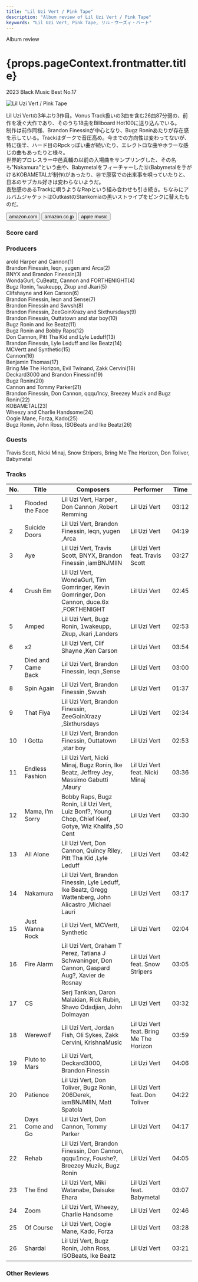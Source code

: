 ```yaml
---
title: "Lil Uzi Vert / Pink Tape"
description: "Album review of Lil Uzi Vert / Pink Tape"
keywords: "Lil Uzi Vert, Pink Tape, リル・ウーズィ・バート"
---
```






<p className="largeP">Album review</p>
<h1 className="h1--no--margin">{props.pageContext.frontmatter.title}</h1>

<p className="largeP">
  <Link to="/best50/2023/">2023 Black Music Best No.17</Link>
</p>

<Row  className="image-card-group">
	<Column colMd={3} colLg={4} noGutterMdLeft="">
       <ImageCard>

![Lil Uzi Vert / Pink Tape](../../images/cd/liluzivert3L.jpg)

</ImageCard>
	</Column>
	<Column colMd={4} colLg={8} noGutterMdLeft="">
	  <p>
	    Lil Uzi Vertの3年ぶり3作目。Vonus Track扱いの3曲を含む26曲87分弱の、前作を凌ぐ大作であり、そのうち18曲をBillboard Hot100に送り込んでいる。
      <br/>制作は前作同様、Brandon Finessinが中心となり、Bugz Roninあたりが存在感を示している。Trackはダークで音圧高め。今までの方向性は変わってないが、特に後半、ハード目のRpckっぽい曲が続いたり、エレクトロな曲やホラーな感じの曲もあったりと様々。
      <br/>世界的プロレスラー中邑真輔の以前の入場曲をサンプリングした、その名も"Nakamura"という曲や、Babymetalをフィーチャーした⑬(Babymetalを手がけるKOBAMETALが制作)があったり、㉖で原宿での出来事を唄っていたりと、日本のサブカル好きは変わらないようだ。
      <br/>哀愁感のあるTrackに唄うようなRapという組み合わせも引き続き。ちなみにアルバムジャケットはOutkastのStankomiaの黒いストライプをピンクに替えたものだ。
    </p>
    <div>
	    <Button className="button-right-mergin"  href="https://amzn.to/3Swad7L" renderIcon={ArrowUpRight} size='sm' kind='primary'>
        amazon.com
      </Button>
      <Button className="button-right-mergin"  href="https://amzn.to/42Cgp2r" renderIcon={ArrowUpRight} size='sm' kind='secondary'>
        amazon.co.jp
      </Button>
      <Button className="button-right-mergin"  href="https://apple.co/3SCiGGk" renderIcon={ArrowUpRight} size='sm' kind='tertiary'>
        apple music
      </Button>
      <AdvJS2/>
	  </div>
	  </Column>
</Row>
<Row >
	<Column colMd={4} colLg={4} noGutterMdLeft="">
    <div>
      <h3>Score card</h3>
    	<SliderJS1 value="2" />
      <SliderJS2 value="2" />
    	<SliderJS3 value="1" />
      <SliderJS4 value="9" />
    </div>
  </Column>
  <Column colMd={8} colLg={8} noGutterMdLeft="">
    <div>
      <h3>Producers</h3>
      <p>
        arold Harper and Cannon(1)
        <br/>Brandon Finessin, leqn, yugen and Arca(2)
        <br/>BNYX and Brandon Finessin(3)
        <br/>WondaGurl, CuBeatz, Cannon and FORTHENIGHT(4)
        <br/>Bugz Ronin, 1wakeupp, Zkup and Jkari(5)
        <br/>Clifshayne and Ken Carson(6)
        <br/>Brandon Finessin, leqn and Sense(7)
        <br/>Brandon Finessin and Swvsh(8)
        <br/>Brandon Finessin, ZeeGoinXrazy and Sixthursdays(9)
        <br/>Brandon Finessin, Outtatown and star boy(10)
        <br/>Bugz Ronin and Ike Beatz(11)
        <br/>Bugz Ronin and Bobby Raps(12)
        <br/>Don Cannon, Pitt Tha Kid and Lyle Leduff(13)
        <br/>Brandon Finessin, Lyle Leduff and Ike Beatz(14)
        <br/>MCVertt and Synthetic(15)
        <br/>Cannon(16)
        <br/>Benjamin Thomas(17)
        <br/>Bring Me The Horizon, Evil Twinand, Zakk Cervini(18)
        <br/>Deckard3000 and Brandon Finessin(19)
        <br/>Bugz Ronin(20)
        <br/>Cannon and Tommy Parker(21)
        <br/>Brandon Finessin, Don Cannon, qqqu1ncy, Breezey Muzik and Bugz Ronin(22)
        <br/>KOBAMETAL(23)
        <br/>Wheezy and Charlie Handsome(24)
        <br/>Oogie Mane, Forza, Kado(25)
        <br/>Bugz Ronin, John Ross, ISOBeats and Ike Beatz(26)
      </p>
      <h3>Guests</h3>
      <p>
        Travis Scott, Nicki Minaj, Snow Stripers, Bring Me The Horizon, Don Toliver, Babymetal
      </p>
    </div>
  </Column>
</Row>

<h3>Tracks</h3>

| No. | Title              | Composers                                                                                               | Performer                               | Time  |
| --- | ------------------ | ------------------------------------------------------------------------------------------------------- | --------------------------------------- | ----- |
| 1   | Flooded the Face   | Lil Uzi Vert, Harper , Don Cannon ,Robert Remming                                                       | Lil Uzi Vert                            | 03:12 |
| 2   | Suicide Doors      | Lil Uzi Vert, Brandon Finessin, leqn, yugen ,Arca                                                       | Lil Uzi Vert                            | 04:19 |
| 3   | Aye                | Lil Uzi Vert, Travis Scott, BNYX, Brandon Finessin ,iamBNJMIIN                                          | Lil Uzi Vert feat. Travis Scott         | 03:27 |
| 4   | Crush Em           | Lil Uzi Vert, WondaGurl, Tim Gomringer, Kevin Gomringer, Don Cannon, duce.6x ,FORTHENIGHT               | Lil Uzi Vert                            | 02:45 |
| 5   | Amped              | Lil Uzi Vert, Bugz Ronin, 1wakeupp, Zkup, Jkari ,Landers                                                | Lil Uzi Vert                            | 02:53 |
| 6   | x2                 | Lil Uzi Vert, Clif Shayne ,Ken Carson                                                                   | Lil Uzi Vert                            | 03:54 |
| 7   | Died and Came Back | Lil Uzi Vert, Brandon Finessin, leqn ,Sense                                                             | Lil Uzi Vert                            | 03:00 |
| 8   | Spin Again         | Lil Uzi Vert, Brandon Finessin ,Swvsh                                                                   | Lil Uzi Vert                            | 01:37 |
| 9   | That Fiya          | Lil Uzi Vert, Brandon Finessin, ZeeGoinXrazy ,Sixthursdays                                              | Lil Uzi Vert                            | 02:34 |
| 10  | I Gotta            | Lil Uzi Vert, Brandon Finessin, Outtatown ,star boy                                                     | Lil Uzi Vert                            | 02:53 |
| 11  | Endless Fashion    | Lil Uzi Vert, Nicki Minaj, Bugz Ronin, Ike Beatz, Jeffrey Jey, Massimo Gabutti ,Maury                   | Lil Uzi Vert feat. Nicki Minaj          | 03:36 |
| 12  | Mama, I’m Sorry    | Bobby Raps, Bugz Ronin, Lil Uzi Vert, Luiz Bonf?, Young Chop, Chief Keef, Gotye, Wiz Khalifa ,50 Cent   | Lil Uzi Vert                            | 03:30 |
| 13  | All Alone          | Lil Uzi Vert, Don Cannon, Quincy Riley, Pitt Tha Kid ,Lyle Leduff                                       | Lil Uzi Vert                            | 03:42 |
| 14  | Nakamura           | Lil Uzi Vert, Brandon Finessin, Lyle Leduff, Ike Beatz, Gregg Wattenberg, John Alicastro ,Michael Lauri | Lil Uzi Vert                            | 03:17 |
| 15  | Just Wanna Rock    | Lil Uzi Vert, MCVertt, Synthetic                                                                        | Lil Uzi Vert                            | 02:04 |
| 16  | Fire Alarm         | Lil Uzi Vert, Graham T Perez, Tatiana J Schwaninger, Don Cannon, Gaspard Aug?, Xavier de Rosnay         | Lil Uzi Vert feat. Snow Stripers        | 03:05 |
| 17  | CS                 | Serj Tankian, Daron Malakian, Rick Rubin, Shavo Odadjian, John Dolmayan                                 | Lil Uzi Vert                            | 03:32 |
| 18  | Werewolf           | Lil Uzi Vert, Jordan Fish, Oli Sykes, Zakk Cervini, KrishnaMusic                                        | Lil Uzi Vert feat. Bring Me The Horizon | 03:59 |
| 19  | Pluto to Mars      | Lil Uzi Vert, Deckard3000, Brandon Finessin                                                             | Lil Uzi Vert                            | 04:06 |
| 20  | Patience           | Lil Uzi Vert, Don Toliver, Bugz Ronin, 206Derek, iamBNJMIIN, Matt Spatola                               | Lil Uzi Vert feat. Don Toliver          | 04:22 |
| 21  | Days Come and Go   | Lil Uzi Vert, Don Cannon, Tommy Parker                                                                  | Lil Uzi Vert                            | 04:17 |
| 22  | Rehab              | Lil Uzi Vert, Brandon Finessin, Don Cannon, qqqu1ncy, Foushe?, Breezey Muzik, Bugz Ronin                | Lil Uzi Vert                            | 04:05 |
| 23  | The End            | Lil Uzi Vert, Miki Watanabe, Daisuke Ehara                                                              | Lil Uzi Vert feat. Babymetal            | 03:07 |
| 24  | Zoom               | Lil Uzi Vert, Wheezy, Charlie Handsome                                                                  | Lil Uzi Vert                            | 02:46 |
| 25  | Of Course          | Lil Uzi Vert, Oogie Mane, Kado, Forza                                                                   | Lil Uzi Vert                            | 03:28 |
| 26  | Shardai            | Lil Uzi Vert, Bugz Ronin, John Ross, ISOBeats, Ike Beatz                                                | Lil Uzi Vert                            | 03:21 |

<h3>Other Reviews</h3>

<Row>
  <Column colMd={3} colLg={3} noGutterMdLeft>
    <Review1 />
  </Column>
  <Column colMd={3} colLg={3} noGutterMdLeft>
    <Review2 />
  </Column>
</Row>

<AdvJS3 />
